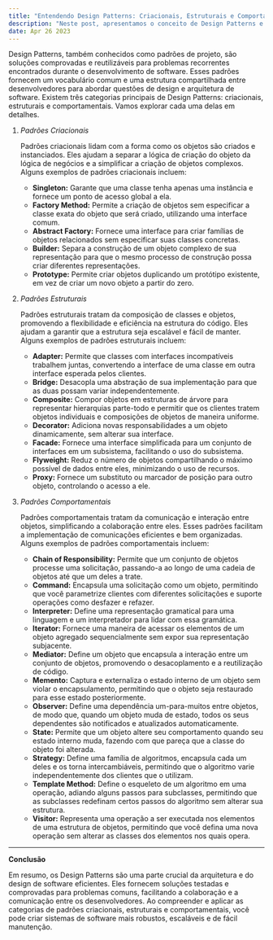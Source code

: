 ```yaml
---
title: "Entendendo Design Patterns: Criacionais, Estruturais e Comportamentais"
description: "Neste post, apresentamos o conceito de Design Patterns e exploramos cada categoria (criacionais, estruturais e comportamentais) para ajudá-lo a otimizar suas soluções de programação."
date: Apr 26 2023
---
```


Design Patterns, também conhecidos como padrões de projeto, são soluções comprovadas e reutilizáveis para problemas recorrentes encontrados durante o desenvolvimento de software. Esses padrões fornecem um vocabulário comum e uma estrutura compartilhada entre desenvolvedores para abordar questões de design e arquitetura de software. Existem três categorias principais de Design Patterns: criacionais, estruturais e comportamentais. Vamos explorar cada uma delas em detalhes.

1. _Padrões Criacionais_

    Padrões criacionais lidam com a forma como os objetos são criados e instanciados. Eles ajudam a separar a lógica de criação do objeto da lógica de negócios e a simplificar a criação de objetos complexos. Alguns exemplos de padrões criacionais incluem:

    - **Singleton:** Garante que uma classe tenha apenas uma instância e fornece um ponto de acesso global a ela.
    - **Factory Method:** Permite a criação de objetos sem especificar a classe exata do objeto que será criado, utilizando uma interface comum.
    - **Abstract Factory:** Fornece uma interface para criar famílias de objetos relacionados sem especificar suas classes concretas.
    - **Builder:** Separa a construção de um objeto complexo de sua representação para que o mesmo processo de construção possa criar diferentes representações.
    - **Prototype:** Permite criar objetos duplicando um protótipo existente, em vez de criar um novo objeto a partir do zero.

2. _Padrões Estruturais_

    Padrões estruturais tratam da composição de classes e objetos, promovendo a flexibilidade e eficiência na estrutura do código. Eles ajudam a garantir que a estrutura seja escalável e fácil de manter. Alguns exemplos de padrões estruturais incluem:

    - **Adapter:** Permite que classes com interfaces incompatíveis trabalhem juntas, convertendo a interface de uma classe em outra interface esperada pelos clientes.
    - **Bridge:** Desacopla uma abstração de sua implementação para que as duas possam variar independentemente.
    - **Composite:** Compor objetos em estruturas de árvore para representar hierarquias parte-todo e permitir que os clientes tratem objetos individuais e composições de objetos de maneira uniforme.
    - **Decorator:** Adiciona novas responsabilidades a um objeto dinamicamente, sem alterar sua interface.
    - **Facade:** Fornece uma interface simplificada para um conjunto de interfaces em um subsistema, facilitando o uso do subsistema.
    - **Flyweight:** Reduz o número de objetos compartilhando o máximo possível de dados entre eles, minimizando o uso de recursos.
    - **Proxy:** Fornece um substituto ou marcador de posição para outro objeto, controlando o acesso a ele.

3. _Padrões Comportamentais_

    Padrões comportamentais tratam da comunicação e interação entre objetos, simplificando a colaboração entre eles. Esses padrões facilitam a implementação de comunicações eficientes e bem organizadas. Alguns exemplos de padrões comportamentais incluem:

    - **Chain of Responsibility:** Permite que um conjunto de objetos processe uma solicitação, passando-a ao longo de uma cadeia de objetos até que um deles a trate.
    - **Command:** Encapsula uma solicitação como um objeto, permitindo que você parametrize clientes com diferentes solicitações e suporte operações como desfazer e refazer.
    - **Interpreter:** Define uma representação gramatical para uma linguagem e um interpretador para lidar com essa gramática.
    - **Iterator:** Fornece uma maneira de acessar os elementos de um objeto agregado sequencialmente sem expor sua representação subjacente.
    - **Mediator:** Define um objeto que encapsula a interação entre um conjunto de objetos, promovendo o desacoplamento e a reutilização de código.
    - **Memento:** Captura e externaliza o estado interno de um objeto sem violar o encapsulamento, permitindo que o objeto seja restaurado para esse estado posteriormente.
    - **Observer:** Define uma dependência um-para-muitos entre objetos, de modo que, quando um objeto muda de estado, todos os seus dependentes são notificados e atualizados automaticamente.
    - **State:** Permite que um objeto altere seu comportamento quando seu estado interno muda, fazendo com que pareça que a classe do objeto foi alterada.
    - **Strategy:** Define uma família de algoritmos, encapsula cada um deles e os torna intercambiáveis, permitindo que o algoritmo varie independentemente dos clientes que o utilizam.
    - **Template Method:** Define o esqueleto de um algoritmo em uma operação, adiando alguns passos para subclasses, permitindo que as subclasses redefinam certos passos do algoritmo sem alterar sua estrutura.
    - **Visitor:** Representa uma operação a ser executada nos elementos de uma estrutura de objetos, permitindo que você defina uma nova operação sem alterar as classes dos elementos nos quais opera.

---

**Conclusão**

Em resumo, os Design Patterns são uma parte crucial da arquitetura e do design de software eficientes. Eles fornecem soluções testadas e comprovadas para problemas comuns, facilitando a colaboração e a comunicação entre os desenvolvedores. Ao compreender e aplicar as categorias de padrões criacionais, estruturais e comportamentais, você pode criar sistemas de software mais robustos, escaláveis e de fácil manutenção.